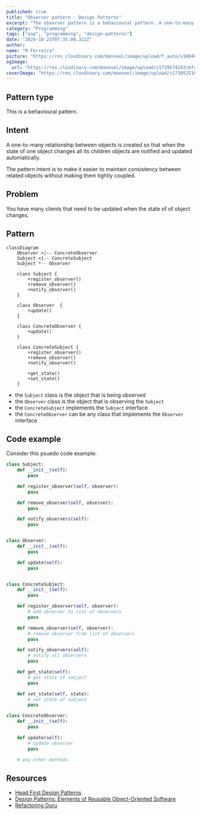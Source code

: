 ```yaml
---
published: true
title: "Observer pattern - Design Patterns"
excerpt: "The observer pattern is a behavioural pattern. A one-to-many relationship between objects is created so that when the state of one object changes all its children objects are notified and updated automatically."
category: "Programming"
tags: ["oop", "programming", "design-patterns"]
date: "2024-10-23T07:35:00.322Z"
author:
name: "M Ferreira"
picture: "https://res.cloudinary.com/mannuel/image/upload/f_auto/v1604067445/images/mee.jpg"
ogImage:
  url: "https://res.cloudinary.com/mannuel/image/upload/v1729574243/mfcom/uvqa1m0nuuoahqii7mof.png"
coverImage: "https://res.cloudinary.com/mannuel/image/upload/v1730525164/mfcom/kwmnfz1jxxl80k23wgpe.png"
---
```


## Pattern type

This is a behavioural pattern.

## Intent

A one-to-many relationship between objects is created so that when the state of one object changes all its children objects are notified and updated automatically.

The pattern intent is to make it easier to maintain consistency between related objects without making them tightly coupled.

## Problem

You have many clients that need to be updated when the state of of object changes.

## Pattern

```mermaid
classDiagram
    Observer <|-- ConcreteObserver
    Subject <|-- ConcreteSubject
    Subject *-- Observer

    class Subject {
        +register_observer()
        +remove_observer()
        +notify_observer()
    }

    class Observer  {
        +update()
    }

    class ConcreteObserver {
        +update()
    }

    class ConcreteSubject {
        +register_observer()
        +remove_observer()
        +notify_observer()

        +get_state()
        +set_state()
    }
```

- the `Subject` class is the object that is being observed
- the `Observer` class is the object that is observing the `Subject`
- the `ConcreteSubject` implements the `Subject` interface
- the `ConcreteObserver` can be any class that implements the `Observer` interface

## Code example

Consider this psuedo code example:

```python
class Subject:
    def __init__(self):
        pass

    def register_observer(self, observer):
        pass

    def remove_observer(self, observer):
        pass

    def notify_observers(self):
        pass


class Observer:
    def __init__(self):
        pass

    def update(self):
        pass


class ConcreteSubject:
    def __init__(self):
        pass

    def register_observer(self, observer):
        # add observer to list of observers
        pass

    def remove_observer(self, observer):
        # remove observer from list of observers
        pass

    def notify_observers(self):
        # notify all observers
        pass

    def get_state(self):
        # get state of subject
        pass

    def set_state(self, state):
        # set state of subject
        pass

class ConcreteObserver:
    def __init__(self):
        pass

    def update(self):
        # update observer
        pass

    # any other methods
```

## Resources

- [Head First Design Patterns](https://www.oreilly.com/library/view/head-first-design/0596007124/)
- [Design Patterns: Elements of Reusable Object-Oriented Software](https://www.oreilly.com/library/view/design-patterns-elements/0201633612/)
- [Refactoring Guru](https://refactoring.guru/design-patterns/observer)
